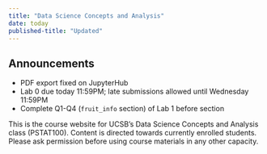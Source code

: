 ```yaml
---
title: "Data Science Concepts and Analysis"
date: today
published-title: "Updated"
---
```


::: {.callout-note}

## Announcements

* PDF export fixed on JupyterHub
* Lab 0 due today 11:59PM; late submissions allowed until Wednesday 11:59PM
* Complete Q1-Q4 (`fruit_info` section) of Lab 1 before section
:::

This is the course website for UCSB's Data Science Concepts and Analysis class (PSTAT100). Content is directed towards currently enrolled students. Please ask permission before using course materials in any other capacity.